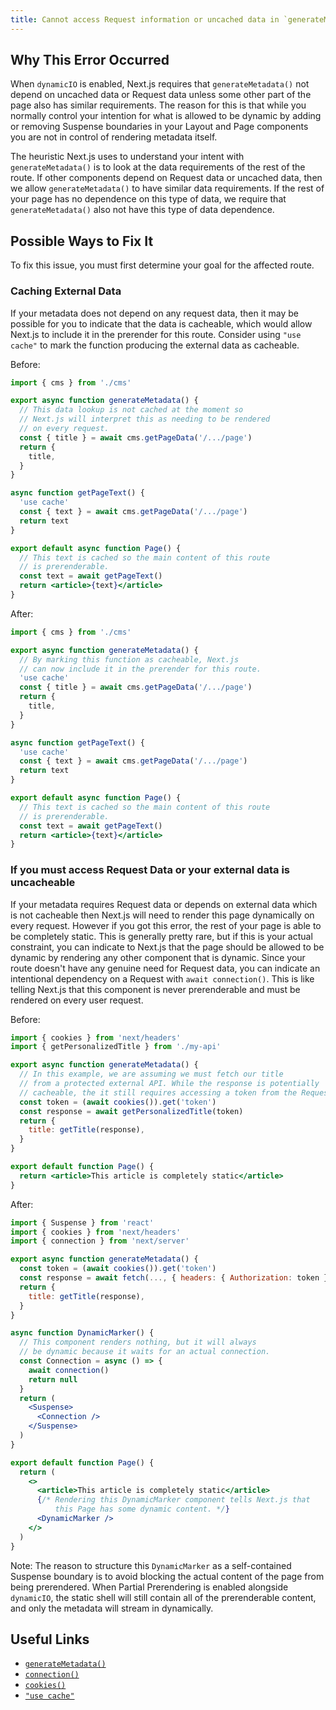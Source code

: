 ```yaml
---
title: Cannot access Request information or uncached data in `generateMetadata()` in an otherwise entirely static route
---
```


## Why This Error Occurred

When `dynamicIO` is enabled, Next.js requires that `generateMetadata()` not depend on uncached data or Request data unless some other part of the page also has similar requirements. The reason for this is that while you normally control your intention for what is allowed to be dynamic by adding or removing Suspense boundaries in your Layout and Page components you are not in control of rendering metadata itself.

The heuristic Next.js uses to understand your intent with `generateMetadata()` is to look at the data requirements of the rest of the route. If other components depend on Request data or uncached data, then we allow `generateMetadata()` to have similar data requirements. If the rest of your page has no dependence on this type of data, we require that `generateMetadata()` also not have this type of data dependence.

## Possible Ways to Fix It

To fix this issue, you must first determine your goal for the affected route.

### Caching External Data

If your metadata does not depend on any request data, then it may be possible for you to indicate that the data is cacheable, which would allow Next.js to include it in the prerender for this route. Consider using `"use cache"` to mark the function producing the external data as cacheable.

Before:

```jsx filename="app/.../page.tsx"
import { cms } from './cms'

export async function generateMetadata() {
  // This data lookup is not cached at the moment so
  // Next.js will interpret this as needing to be rendered
  // on every request.
  const { title } = await cms.getPageData('/.../page')
  return {
    title,
  }
}

async function getPageText() {
  'use cache'
  const { text } = await cms.getPageData('/.../page')
  return text
}

export default async function Page() {
  // This text is cached so the main content of this route
  // is prerenderable.
  const text = await getPageText()
  return <article>{text}</article>
}
```

After:

```jsx filename="app/.../page.tsx"
import { cms } from './cms'

export async function generateMetadata() {
  // By marking this function as cacheable, Next.js
  // can now include it in the prerender for this route.
  'use cache'
  const { title } = await cms.getPageData('/.../page')
  return {
    title,
  }
}

async function getPageText() {
  'use cache'
  const { text } = await cms.getPageData('/.../page')
  return text
}

export default async function Page() {
  // This text is cached so the main content of this route
  // is prerenderable.
  const text = await getPageText()
  return <article>{text}</article>
}
```

### If you must access Request Data or your external data is uncacheable

If your metadata requires Request data or depends on external data which is not cacheable then Next.js will need to render this page dynamically on every request. However if you got this error, the rest of your page is able to be completely static. This is generally pretty rare, but if this is your actual constraint, you can indicate to Next.js that the page should be allowed to be dynamic by rendering any other component that is dynamic. Since your route doesn't have any genuine need for Request data, you can indicate an intentional dependency on a Request with `await connection()`. This is like telling Next.js that this component is never prerenderable and must be rendered on every user request.

Before:

```jsx filename="app/.../page.tsx"
import { cookies } from 'next/headers'
import { getPersonalizedTitle } from './my-api'

export async function generateMetadata() {
  // In this example, we are assuming we must fetch our title
  // from a protected external API. While the response is potentially
  // cacheable, the it still requires accessing a token from the Request cookies.
  const token = (await cookies()).get('token')
  const response = await getPersonalizedTitle(token)
  return {
    title: getTitle(response),
  }
}

export default function Page() {
  return <article>This article is completely static</article>
}
```

After:

```jsx filename="app/.../page.tsx"
import { Suspense } from 'react'
import { cookies } from 'next/headers'
import { connection } from 'next/server'

export async function generateMetadata() {
  const token = (await cookies()).get('token')
  const response = await fetch(..., { headers: { Authorization: token } })
  return {
    title: getTitle(response),
  }
}

async function DynamicMarker() {
  // This component renders nothing, but it will always
  // be dynamic because it waits for an actual connection.
  const Connection = async () => {
    await connection()
    return null
  }
  return (
    <Suspense>
      <Connection />
    </Suspense>
  )
}

export default function Page() {
  return (
    <>
      <article>This article is completely static</article>
      {/* Rendering this DynamicMarker component tells Next.js that
          this Page has some dynamic content. */}
      <DynamicMarker />
    </>
  )
}
```

Note: The reason to structure this `DynamicMarker` as a self-contained Suspense boundary is to avoid blocking the actual content of the page from being prerendered. When Partial Prerendering is enabled alongside `dynamicIO`, the static shell will still contain all of the prerenderable content, and only the metadata will stream in dynamically.

## Useful Links

- [`generateMetadata()`](/docs/app/api-reference/functions/generate-metadata)
- [`connection()`](/docs/app/api-reference/functions/connection)
- [`cookies()`](/docs/app/api-reference/functions/cookies)
- [`"use cache"`](/docs/app/api-reference/directives/use-cache)
